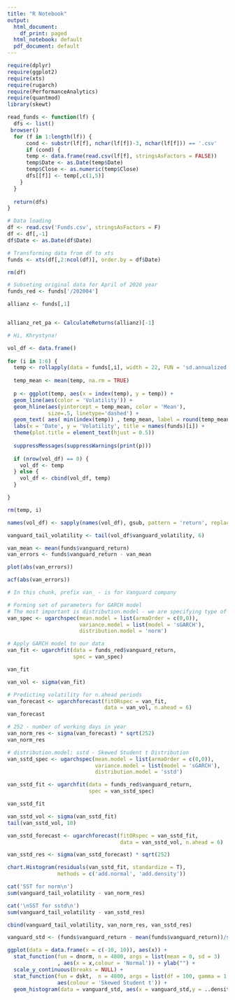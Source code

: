 ```yaml
---
title: "R Notebook"
output:
  html_document:
    df_print: paged
  html_notebook: default
  pdf_document: default
---
```


```r
require(dplyr)
require(ggplot2)
require(xts)
require(rugarch)
require(PerformanceAnalytics)
require(quantmod)
library(skewt)
```

```r
read_funds <- function(lf) {
  dfs <- list()
 browser()
  for (f in 1:length(lf)) {
      cond <- substr(lf[f], nchar(lf[f])-3, nchar(lf[f])) == '.csv'
      if (cond) {
      temp <- data.frame(read.csv(lf[f], stringsAsFactors = FALSE))
      temp$Date <- as.Date(temp$Date)
      temp$Close <- as.numeric(temp$Close)
      dfs[[f]] <- temp[,c(1,5)]
    }
  }
 
  return(dfs)
}
```

```r
# Data loading
df <- read.csv('Funds.csv', stringsAsFactors = F)
df <- df[,-1]
df$Date <- as.Date(df$Date)

# Transforming data from df to xts
funds <- xts(df[,2:ncol(df)], order.by = df$Date)

rm(df)

# Subseting original data for April of 2020 year
funds_red <- funds['/202004']

```

```r

allianz <- funds[,1]


allianz_ret_pa <- CalculateReturns(allianz)[-1]

# Hi, Khrystyna!
```

```r
vol_df <- data.frame()
  
for (i in 1:6) {
  temp <- rollapply(data = funds[,i], width = 22, FUN = 'sd.annualized', scale = 252)
  
  temp_mean <- mean(temp, na.rm = TRUE)
  
  p <- ggplot(temp, aes(x = index(temp), y = temp)) + 
  geom_line(aes(color = 'Volatility')) +
  geom_hline(aes(yintercept = temp_mean, color = 'Mean'),
             size=.5, linetype='dashed') +
  geom_text( aes( min(index(temp)) , temp_mean, label = round(temp_mean, 4), vjust = 2)) +
  labs(x = 'Date', y = 'Volatility', title = names(funds)[i]) +
  theme(plot.title = element_text(hjust = 0.5))
  
  suppressMessages(suppressWarnings(print(p)))
  
  if (nrow(vol_df) == 0) {
    vol_df <- temp
  } else {
    vol_df <- cbind(vol_df, temp)    
  } 

}

rm(temp, i)

names(vol_df) <- sapply(names(vol_df), gsub, pattern = 'return', replacement = 'volatility')

vanguard_tail_volatility <- tail(vol_df$vanguard_volatility, 6)

```

```r
van_mean <- mean(funds$vanguard_return)
van_errors <- funds$vanguard_return - van_mean

plot(abs(van_errors))

acf(abs(van_errors))
```

```r
# In this chunk, prefix van_ - is for Vanguard company

# Forming set of parameters for GARCH model
# The most important is distribution.model - we are specifying type of distribution 
van_spec <- ugarchspec(mean.model = list(armaOrder = c(0,0)),
                       variance.model = list(model = 'sGARCH'),
                       distribution.model = 'norm')

# Apply GARCH model to our data 
van_fit <- ugarchfit(data = funds_red$vanguard_return,
                     spec = van_spec)

van_fit

van_vol <- sigma(van_fit)

# Predicting volatility for n.ahead periods
van_forecast <- ugarchforecast(fitORspec = van_fit,
                               data = van_vol, n.ahead = 6)
van_forecast

# 252 - number of working days in year
van_norm_res <- sigma(van_forecast) * sqrt(252)
van_norm_res
```

```r
# distribution.model: sstd - Skewed Student t Distribution
van_sstd_spec <- ugarchspec(mean.model = list(armaOrder = c(0,0)),
                            variance.model = list(model = 'sGARCH'),
                            distribution.model = 'sstd')

van_sstd_fit <- ugarchfit(data = funds_red$vanguard_return,
                          spec = van_sstd_spec)

van_sstd_fit

van_sstd_vol <- sigma(van_sstd_fit)
tail(van_sstd_vol, 10)

van_sstd_forecast <- ugarchforecast(fitORspec = van_sstd_fit,
                                    data = van_sstd_vol, n.ahead = 6)

van_sstd_res <- sigma(van_sstd_forecast) * sqrt(252)

chart.Histogram(residuals(van_sstd_fit, standardize = T),
                methods = c('add.normal', 'add.density'))
```

```r
cat('SST for norm\n')
sum(vanguard_tail_volatility - van_norm_res)

cat('\nSST for sstd\n')
sum(vanguard_tail_volatility - van_sstd_res)

cbind(vanguard_tail_volatility, van_norm_res, van_sstd_res)
```


```r
vanguard_std <- (funds$vanguard_return - mean(funds$vanguard_return))/sd(funds$vanguard_return)

ggplot(data = data.frame(x = c(-10, 10)), aes(x)) +
  stat_function(fun = dnorm, n = 4800, args = list(mean = 0, sd = 3)
                , aes(x = x,colour = 'Normal')) + ylab("") +
  scale_y_continuous(breaks = NULL) +
  stat_function(fun = dskt,  n = 4800, args = list(df = 100, gamma = 1.2),
                aes(colour = 'Skewed Student t')) +
  geom_histogram(data = vanguard_std, aes(x = vanguard_std,y = ..density..), bins = 100, alpha = 0.3)

```


